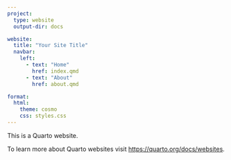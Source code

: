 ```yaml
---
project:
  type: website
  output-dir: docs

website:
  title: "Your Site Title"
  navbar:
    left:
      - text: "Home"
        href: index.qmd
      - text: "About"
        href: about.qmd

format:
  html:
    theme: cosmo
    css: styles.css
---
```


This is a Quarto website.

To learn more about Quarto websites visit <https://quarto.org/docs/websites>.

```r



```
